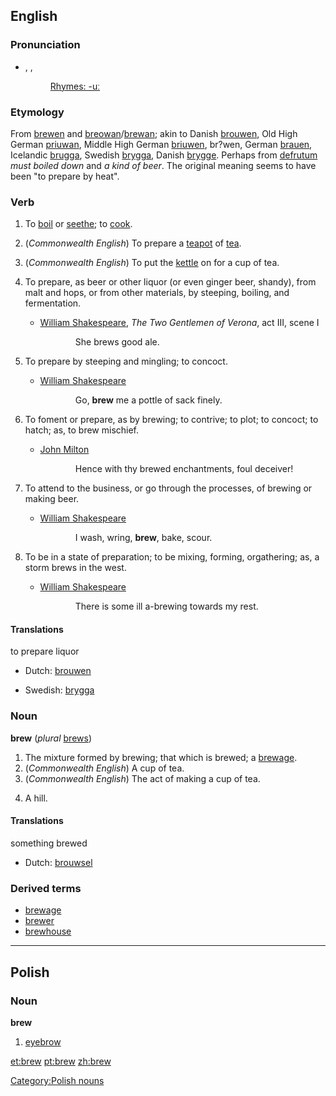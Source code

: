 ==English==

===Pronunciation===
* {{AHD|bro͞o}}, {{IPA|/bruː/}}, {{SAMPA|/bru:/}}
*: [[Rhymes:English:-uː|Rhymes: -uː]]

===Etymology===
From {{OE.}} [[brewen]] and {{AS.}} [[breowan]]/[[brewan]]; akin to Danish [[brouwen]], Old High German [[priuwan]], Middle High German [[briuwen]], br?wen, German [[brauen]], Icelandic [[brugga]], Swedish [[brygga]], Danish [[brygge]].  Perhaps from {{L.}} [[defrutum]] ''must boiled down'' and {{Gr.}} [[]] ''a kind of beer''. The original meaning seems to have been "to prepare by heat".

===Verb===
{{En-infl-reg-consonant|brew||}}

# {{transitive}} {{obsolete}} To [[boil]] or [[seethe]]; to [[cook]]. 
# {{transitive}} (''Commonwealth English'') To prepare a [[teapot]] of [[tea]].
# {{transitive}} (''Commonwealth English'') To put the [[kettle]] on for a cup of tea. 
# {{transitive}} To prepare, as beer or other liquor (or even ginger beer, shandy), from malt and hops, or from other materials, by steeping, boiling, and fermentation.
#* [[w:William Shakespeare|William Shakespeare]], ''The Two Gentlemen of Verona'', act III, scene I
#:: She brews good ale.
# {{transitive}} To prepare by steeping and mingling; to concoct.
#* [[w:William Shakespeare|William Shakespeare]]
#:: Go, '''brew''' me a pottle of sack finely.
# {{transitive}} To foment or prepare, as by brewing; to contrive; to plot; to concoct; to hatch; as, to brew mischief.
#* [[w:John Milton|John Milton]]
#:: Hence with thy brewed enchantments, foul deceiver!
# {{intransitive}} To attend to the business, or go through the processes, of brewing or making beer.
#* [[w:William Shakespeare|William Shakespeare]]
#:: I wash, wring, '''brew''', bake, scour.
# {{intransitive}} To be in a state of preparation; to be mixing, forming, orgathering; as, a storm brews in the west.
#* [[w:William Shakespeare|William Shakespeare]]
#:: There is some ill a-brewing towards my rest.

====Translations====
;to prepare liquor
{{top}}
*Dutch: [[brouwen]]
{{mid}}
*Swedish: [[brygga]]
{{bottom}}

===Noun===
'''brew''' (''plural'' [[brews]])
# The mixture formed by brewing; that which is brewed; a [[brewage]].
# (''Commonwealth English'') A cup of tea.
# (''Commonwealth English'') The act of making a cup of tea.
# {{UK}} {{colloquial}} A hill.

====Translations====
;something brewed
{{top}}
*Dutch: [[brouwsel]] {{n}}
{{mid}}
{{bottom}}

===Derived terms===
* [[brewage]]
* [[brewer]]
* [[brewhouse]]

----

==Polish==

===Noun===
'''brew''' {{f}}
# [[eyebrow]]
[[Category:Polish nouns]]

[[et:brew]]
[[pt:brew]]
[[zh:brew]]